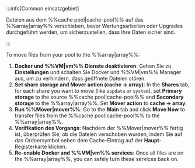 :::info[Common einsatzgebiet]

Dateien aus dem %%cache pool|cache-pool%% auf das %%array|array%% verschieben, bevor Wartungsarbeiten oder Upgrades durchgeführt werden, um sicherzustellen, dass Ihre Daten sicher sind.

:::

To move files from your pool to the %%array|array%%:

1. **Docker und %%VM|vm%% Dienste deaktivieren**: Gehen Sie zu **Einstellungen** und schalten Sie Docker und %%VM|vm%% Manager aus, um zu verhindern, dass geöffnete Dateien stören.
2. **Set share storage and Mover action (cache → array)**: In the **Shares** tab, for each share you want to move (like `appdata` or `system`), set **Primary storage** to the source %%cache pool|cache-pool%% and **Secondary storage** to the %%array|array%%. Set **Mover action** to **cache → array**.
3. **Run %%Mover|mover%%**: Go to the **Main** tab and click **Move Now** to transfer files from the %%cache pool|cache-pool%% to the %%array|array%%.
4. **Verifikation des Vorgangs**: Nachdem der %%Mover|mover%% fertig ist, überprüfen Sie, ob die Dateien verschoben wurden, indem Sie auf das Ordnersymbol neben dem Cache-Eintrag auf der **Haupt**-Registerkarte klicken.
5. **Re-enable Docker and %%VM|vm%% services**: Once all files are on the %%array|array%%, you can safely turn these services back on.

